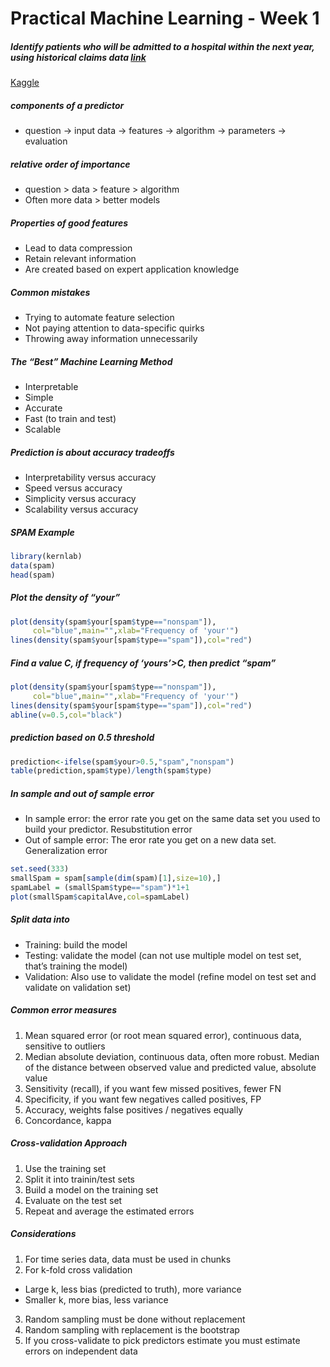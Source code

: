 Practical Machine Learning - Week 1
============================================================
##### Identify patients who will be admitted to a hospital within the next year, using historical claims data [link](http://www.heritagehealthprize.com/hhp)  
[Kaggle](http://www.kaggle.com)

##### components of a predictor  
- question -> input data -> features -> algorithm -> parameters -> evaluation  

##### relative order of importance  
- question > data > feature > algorithm
- Often more data > better models

##### Properties of good features
- Lead to data compression
- Retain relevant information
- Are created based on expert application knowledge

##### Common mistakes
- Trying to automate feature selection
- Not paying attention to data-specific quirks
- Throwing away information unnecessarily

##### The "Best" Machine Learning Method
- Interpretable
- Simple
- Accurate
- Fast (to train and test)
- Scalable

##### Prediction is about accuracy tradeoffs
- Interpretability versus accuracy
- Speed versus accuracy
- Simplicity versus accuracy
- Scalability versus accuracy

##### SPAM Example
```r
library(kernlab)
data(spam)
head(spam)
```

##### Plot the density of "your"
```r
plot(density(spam$your[spam$type=="nonspam"]),
     col="blue",main="",xlab="Frequency of 'your'")
lines(density(spam$your[spam$type=="spam"]),col="red")
```

##### Find a value C, if frequency of 'yours'>C, then predict "spam"
```r
plot(density(spam$your[spam$type=="nonspam"]),
     col="blue",main="",xlab="Frequency of 'your'")
lines(density(spam$your[spam$type=="spam"]),col="red")
abline(v=0.5,col="black")
```
  
##### prediction based on 0.5 threshold
```r
prediction<-ifelse(spam$your>0.5,"spam","nonspam")
table(prediction,spam$type)/length(spam$type)
```

  
##### In sample and out of sample error
- In sample error: the error rate you get on the same data set you used to build your predictor. Resubstitution error
- Out of sample error: The eror rate you get on a new data set. Generalization error

```r
set.seed(333)
smallSpam = spam[sample(dim(spam)[1],size=10),]
spamLabel = (smallSpam$type=="spam")*1+1
plot(smallSpam$capitalAve,col=spamLabel)
```

##### Split data into
- Training: build the model
- Testing: validate the model (can not use multiple model on test set, that's training the model)
- Validation: Also use to validate the model (refine model on test set and validate on validation set)

##### Common error measures
1. Mean squared error (or root mean squared error), continuous data, sensitive to outliers
2. Median absolute deviation, continuous data, often more robust. Median of the distance between observed value and predicted value, absolute value
3. Sensitivity (recall), if you want few missed positives, fewer FN
4. Specificity, if you want few negatives called positives, FP
5. Accuracy, weights false positives / negatives equally
6. Concordance, kappa

##### Cross-validation Approach
1. Use the training set
2. Split it into trainin/test sets
3. Build a model on the training set
4. Evaluate on the test set
5. Repeat and average the estimated errors

##### Considerations
1. For time series data, data must be used in chunks
2. For k-fold cross validation
- Large k, less bias (predicted to truth), more variance
- Smaller k, more bias, less variance
3. Random sampling must be done without replacement
4. Random sampling with replacement is the bootstrap
5. If you cross-validate to pick predictors estimate you must estimate errors on independent data









